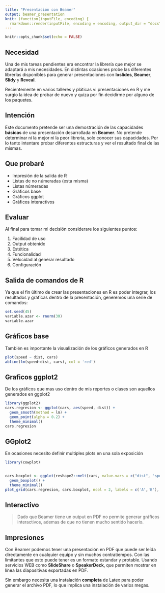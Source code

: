 ```yaml
---
title: "Presentación con Beamer"
output: beamer_presentation
knit: (function(inputFile, encoding) {
  rmarkdown::render(inputFile, encoding = encoding, output_dir = "docs") })
---
```


```r
knitr::opts_chunk$set(echo = FALSE)
```

## Necesidad

Una de mis tareas pendientes era encontrar la librería que mejor se adaptará a mis necesidades. 
En distintas ocasiones probe las diferentes librerías disponibles para generar presentaciones con **Ioslides**, **Beamer**, 
**Slidy** y **Reveal**.

Recientemente en varios talleres y pláticas vi presentaciones en R y me surgio la idea de probar 
de nuevo y quiza por fin decidirme por alguno de los paquetes.

## Intención

Este documento pretende ser una demostración de las capacidades **básicas** de una presentación desarrollada en **Beamer**. No pretende determinar ni la mejor ni la peor librería,  solo conocer sus capacidades. Por lo tanto
intentare probar diferentes estructuras y ver el resultado final de las mismas.

## Que probaré

- Impresión de la salida de R
- Listas de no númeradas (esta misma)
- Listas númeradas
- Gráficos base
- Gráficos ggplot
- Gráficos interactivos

## Evaluar

Al final para tomar mi decisión considerare los siguientes puntos:

1. Facilidad de uso
2. Output obtenido
3. Estética
4. Funcionalidad
5. Velocidad al generar resultado
6. Configuración

## Salida de comandos de R

Ya que el fin último de crear las presentaciones en R es poder integrar, los resultados y gráficas dentro de la 
presentación, generemos una serie de comandos:

```r
set.seed(45)
variable.azar <- rnorm(30)
variable.azar
```

## Gráficos base

También es importante la visualización de los gráficos generados en R

```r
plot(speed ~ dist, cars)
abline(lm(speed~dist, cars), col = 'red')
```

## Graficos ggplot2

De los gráficos que mas uso dentro de mis reportes o clases son aquellos generados en ggplot2

```r
library(ggplot2)
cars.regresion <- ggplot(cars, aes(speed, dist)) +
  geom_smooth(method = lm) +
  geom_point(alpha = 0.2) +
  theme_minimal()
cars.regresion
```

## GGplot2

En ocasiones necesito definir multiples plots en una sola exposición

```r
library(cowplot)

  
cars.boxplot <- ggplot(reshape2::melt(cars, value.vars = c("dist", "speed")), aes(variable, value)) +
  geom_boxplot() +
  theme_minimal()
plot_grid(cars.regresion, cars.boxplot, ncol = 2, labels = c('A','B'), align = "hv", scale = c(0.9, 0.9))
```

## Interactivo

> Dado que Beamer tiene un output en PDF no permite generar gráficos interactivos, ademas de que no tienen mucho sentido hacerlo.


## Impresiones

Con Beamer podemos tener una presentación en PDF que puede ser leída directamente en cualquier equipo y sin muchos
contratiempos. Con las limitantes que esto puede tener es un formato estandar y protable. Usando servicios WEB como 
**SlideShare** o **SpeakerDeck**, que permiten mostrar en línea las diapositivas exportadas en PDF.

Sin embargo necesita una instalación **completa** de Latex para poder generar el archivo PDF, lo que implica una
instalación de varios megas.
